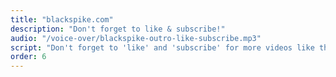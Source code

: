 ```yaml
---
title: "blackspike.com"
description: "Don't forget to like & subscribe!"
audio: "/voice-over/blackspike-outro-like-subscribe.mp3"
script: "Don't forget to 'like' and 'subscribe' for more videos like this. Check out our blog at blackspike.com. Thanks for watching!"
order: 6
---
```



<VideoPlayer
  classes="absolute right-0 top-0 w-[962px] h-[542px] z-10 !animate-none !opacity-100"
  name="blackspike-like-and-subscribe"
  loop={false}
/>

<QrCode />